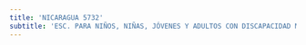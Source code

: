```yaml
---
title: 'NICARAGUA 5732'
subtitle: 'ESC. PARA NIÑOS, NIÑAS, JÓVENES Y ADULTOS CON DISCAPACIDAD MENTAL Y FORMACIÓN INTEGRAL N° 04 DR. RAFAEL  ARCONE'
---
```



